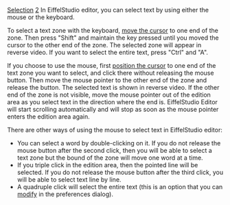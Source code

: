 [[Property:title|Selection]]
[[Property:weight|2]]
In EiffelStudio editor, you can select text by using either the mouse or the keyboard.

To select a text zone with the keyboard, [[Cursor moves|move the cursor]]  to one end of the zone. Then press "Shift" and maintain the key pressed until you moved the cursor to the other end of the zone. The selected zone will appear in reverse video. If you want to select the entire text, press "Ctrl" and "A". 

{{tip| '''Tip''': You can combine "Ctrl" and "Shift" when using Left and Right arrows to select text word by word }}

If you choose to use the mouse, first [[Cursor moves|position the cursor]]  to one end of the text zone you want to select, and click there without releasing the mouse button. Then move the mouse pointer to the other end of the zone and release the button. The selected text is shown in reverse video. If the other end of the zone is not visible, move the mouse pointer out of the edition area as you select text in the direction where the end is. EiffelStudio Editor will start scrolling automatically and will stop as soon as the mouse pointer enters the edition area again. 

There are other ways of using the mouse to select text in EiffelStudio editor:
* You can select a word by double-clicking on it. If you do not release the mouse button after the second click, then you will be able to select a text zone but the bound of the zone will move one word at a time.
* If you triple click in the edition area, then the pointed line will be selected. If you do not release the mouse button after the third click, you will be able to select text line by line.
* A quadruple click will select the entire text (this is an option that you can [[Editor Preferences|modify]]  in the preferences dialog). 




